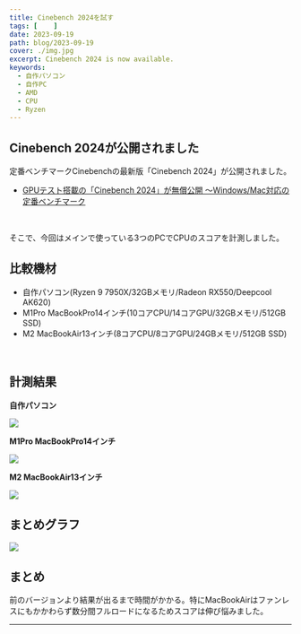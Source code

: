 ```yaml
---
title: Cinebench 2024を試す
tags: [    ]
date: 2023-09-19
path: blog/2023-09-19
cover: ./img.jpg
excerpt: Cinebench 2024 is now available.
keywords:
  - 自作パソコン
  - 自作PC
  - AMD
  - CPU
  - Ryzen
---
```


## Cinebench 2024が公開されました

定番ベンチマークCinebenchの最新版「Cinebench 2024」が公開されました。

- [GPUテスト搭載の「Cinebench 2024」が無償公開 ～Windows/Mac対応の定番ベンチマーク](https://forest.watch.impress.co.jp/docs/news/1529516.html)

<br/>

そこで、今回はメインで使っている3つのPCでCPUのスコアを計測しました。

## 比較機材

- 自作パソコン(Ryzen 9 7950X/32GBメモリ/Radeon RX550/Deepcool AK620)
- M1Pro MacBookPro14インチ(10コアCPU/14コアGPU/32GBメモリ/512GB SSD)
- M2 MacBookAir13インチ(8コアCPU/8コアGPU/24GBメモリ/512GB SSD)

<br/>

## 計測結果

**自作パソコン**

![](./img1.jpg)

**M1Pro MacBookPro14インチ**

![](./img2.png)

**M2 MacBookAir13インチ**

![](./img3.png)

## まとめグラフ

![](./img4.png)

## まとめ

前のバージョンより結果が出るまで時間がかかる。特にMacBookAirはファンレスにもかかわらず数分間フルロードになるためスコアは伸び悩みました。

---